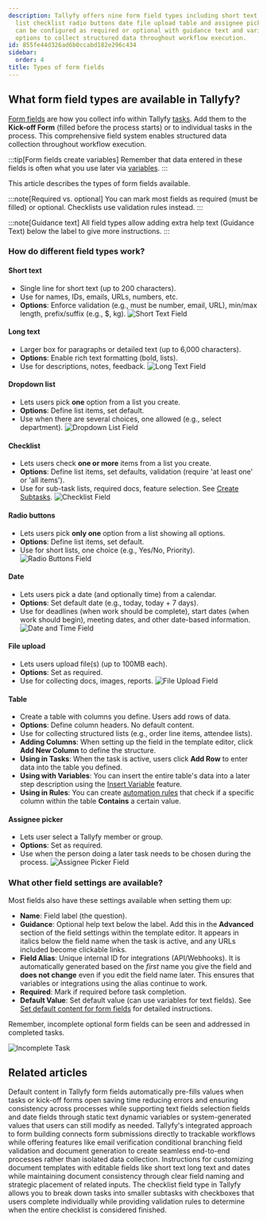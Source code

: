 ```yaml
---
description: Tallyfy offers nine form field types including short text long text dropdown
  list checklist radio buttons date file upload table and assignee picker fields that
  can be configured as required or optional with guidance text and various validation
  options to collect structured data throughout workflow execution.
id: 855fe44d326ad6b0ccabd182e296c434
sidebar:
  order: 4
title: Types of form fields
---
```


## What form field types are available in Tallyfy?

[Form fields](/products/pro/tracking-and-tasks/tasks/what-are-form-fields-in-tallyfy/) are how you collect info within Tallyfy [tasks](/products/pro/tracking-and-tasks/tasks/). Add them to the **Kick-off Form** (filled before the process starts) or to individual tasks in the process. This comprehensive field system enables structured data collection throughout workflow execution.

:::tip[Form fields create variables]
Remember that data entered in these fields is often what you use later via [variables](/products/pro/documenting/templates/variables/).
:::

This article describes the types of form fields available.

:::note[Required vs. optional]
You can mark most fields as required (must be filled) or optional. Checklists use validation rules instead.
:::

:::note[Guidance text]
All field types allow adding extra help text (Guidance Text) below the label to give more instructions.
:::

### How do different field types work?

#### Short text
*   Single line for short text (up to 200 characters).
*   Use for names, IDs, emails, URLs, numbers, etc.
*   **Options**: Enforce validation (e.g., must be number, email, URL), min/max length, prefix/suffix (e.g., $, kg).
    ![Short Text Field](https://screenshots.tallyfy.com/tallyfy%2Fpro%2Fdesktop-light-short-text-field.png)

#### Long text
*   Larger box for paragraphs or detailed text (up to 6,000 characters).
*   **Options**: Enable rich text formatting (bold, lists).
*   Use for descriptions, notes, feedback.
    ![Long Text Field](https://screenshots.tallyfy.com/tallyfy%2Fpro%2Fdesktop-light-long-text-field.png)

#### Dropdown list
*   Lets users pick **one** option from a list you create.
*   **Options**: Define list items, set default.
*   Use when there are several choices, one allowed (e.g., select department).
    ![Dropdown List Field](https://screenshots.tallyfy.com/tallyfy%2Fpro%2Fdesktop-light-dropdown-list.png)

#### Checklist
*   Lets users check **one or more** items from a list you create.
*   **Options**: Define list items, set defaults, validation (require 'at least one' or 'all items').
*   Use for sub-task lists, required docs, feature selection. See [Create Subtasks](/products/pro/tracking-and-tasks/tasks/how-to-create-and-use-subtasks/).
    ![Checklist Field](https://screenshots.tallyfy.com/tallyfy%2Fpro%2Fdesktop-light-checklist-field.png)

#### Radio buttons
*   Lets users pick **only one** option from a list showing all options.
*   **Options**: Define list items, set default.
*   Use for short lists, one choice (e.g., Yes/No, Priority).
    ![Radio Buttons Field](https://screenshots.tallyfy.com/tallyfy%2Fpro%2Fdesktop-light-radiobuttons-field.png)

#### Date
*   Lets users pick a date (and optionally time) from a calendar.
*   **Options**: Set default date (e.g., today, today + 7 days).
*   Use for deadlines (when work should be complete), start dates (when work should begin), meeting dates, and other date-based information.
    ![Date and Time Field](https://screenshots.tallyfy.com/tallyfy%2Fpro%2Fdesktop-light-datetime-field.png)

#### File upload
*   Lets users upload file(s) (up to 100MB each).
*   **Options**: Set as required.
*   Use for collecting docs, images, reports.
    ![File Upload Field](https://screenshots.tallyfy.com/tallyfy%2Fpro%2Fdesktop-light-file-upload-field.png)

#### Table
*   Create a table with columns you define. Users add rows of data.
*   **Options**: Define column headers. No default content.
*   Use for collecting structured lists (e.g., order line items, attendee lists).
*   **Adding Columns**: When setting up the field in the template editor, click **Add New Column** to define the structure.
*   **Using in Tasks**: When the task is active, users click **Add Row** to enter data into the table you defined.
*   **Using with Variables**: You can insert the entire table's data into a later step description using the [Insert Variable](/products/pro/documenting/templates/variables/how-can-i-use-insert-variables-in-tallyfy/) feature.
*   **Using in Rules**: You can create [automation rules](/products/pro/documenting/templates/automations/) that check if a specific column within the table **Contains** a certain value.

#### Assignee picker
*   Lets user select a Tallyfy member or group.
*   **Options**: Set as required.
*   Use when the person doing a later task needs to be chosen during the process.
    ![Assignee Picker Field](https://screenshots.tallyfy.com/tallyfy%2Fpro%2Fdesktop-light-assignee-picker.png)

### What other field settings are available?

Most fields also have these settings available when setting them up:

*   **Name**: Field label (the question).
*   **Guidance**: Optional help text below the label. Add this in the **Advanced** section of the field settings within the template editor. It appears in italics below the field name when the task is active, and any URLs included become clickable links.
*   **Field Alias**: Unique internal ID for integrations (API/Webhooks). It is automatically generated based on the *first* name you give the field and **does not change** even if you edit the field name later. This ensures that variables or integrations using the alias continue to work.
*   **Required**: Mark if required before task completion.
*   **Default Value**: Set default value (can use variables for text fields). See [Set default content for form fields](/products/pro/tracking-and-tasks/tasks/how-to-set-default-content-for-form-fields/) for detailed instructions.

Remember, incomplete optional form fields can be seen and addressed in completed tasks.

![Incomplete Task](https://screenshots.tallyfy.com/tallyfy%2Fpro%2Fdesktop-light-show-not-required-field.png)


## Related articles
<CardGrid>
<LinkTitleCard header="<b>Tasks > Set default content for form fields</b>" href="/products/pro/tracking-and-tasks/tasks/how-to-set-default-content-for-form-fields/" > Default content in Tallyfy form fields automatically pre-fills values when tasks or kick-off forms open saving time reducing errors and ensuring consistency across processes while supporting text fields selection fields and date fields through static text dynamic variables or system-generated values that users can still modify as needed. </LinkTitleCard>
<LinkTitleCard header="<b>How To > Build effective forms</b>" href="/products/pro/tutorials/how-to/build-effective-forms/" > Tallyfy's integrated approach to form building connects form submissions directly to trackable workflows while offering features like email verification conditional branching field validation and document generation to create seamless end-to-end processes rather than isolated data collection. </LinkTitleCard>
<LinkTitleCard header="<b>Documents > Add fields to document templates</b>" href="/products/pro/documenting/documents/how-can-i-add-editable-fields-to-my-tallyfy-documents/" > Instructions for customizing document templates with editable fields like short text long text and dates while maintaining document consistency through clear field naming and strategic placement of related inputs. </LinkTitleCard>
<LinkTitleCard header="<b>Tasks > Create and use subtasks</b>" href="/products/pro/tracking-and-tasks/tasks/how-to-create-and-use-subtasks/" > The checklist field type in Tallyfy allows you to break down tasks into smaller subtasks with checkboxes that users complete individually while providing validation rules to determine when the entire checklist is considered finished. </LinkTitleCard>
</CardGrid>